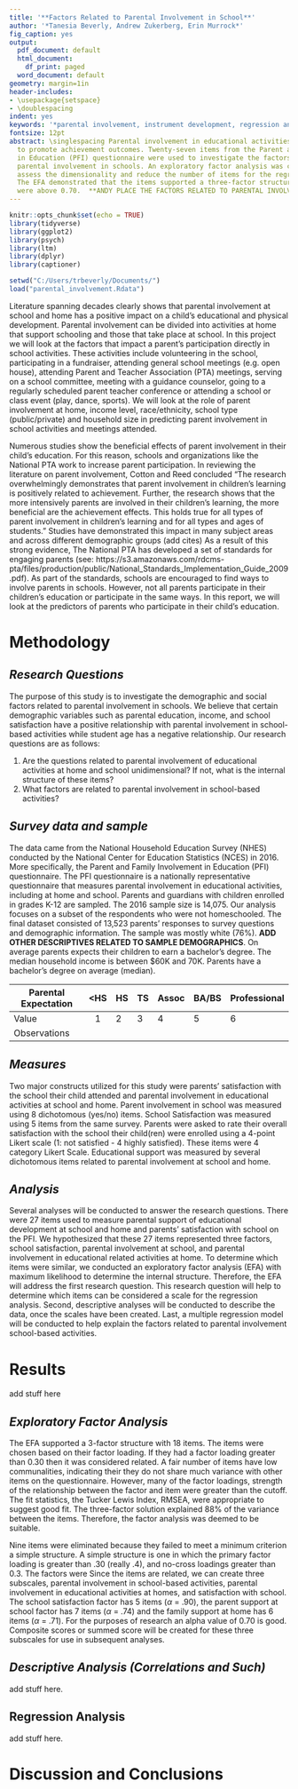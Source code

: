 ---
title: '**Factors Related to Parental Involvement in School**'
author: '*Tanesia Beverly, Andrew Zukerberg, Erin Murrock*'
fig_caption: yes
output:
  pdf_document: default
  html_document:
    df_print: paged
  word_document: default
geometry: margin=1in
header-includes:
- \usepackage{setspace}
- \doublespacing
indent: yes
keywords: '*parental involvement, instrument development, regression analysis*'
fontsize: 12pt
abstract: \singlespacing Parental involvement in educational activities is thought
  to promote achievement outcomes. Twenty-seven items from the Parent and Family Involvement
  in Education (PFI) questionnaire were used to investigate the factors related to
  parental involvement in schools. An exploratory factor analysis was conducted to
  assess the dimensionality and reduce the number of items for the regression model.
  The EFA demonstrated that the items supported a three-factor structure. The reliabilities
  were above 0.70.  **ANDY PLACE THE FACTORS RELATED TO PARENTAL INVOLVEMENT**.
---


```{r setup, include=FALSE}
knitr::opts_chunk$set(echo = TRUE)
library(tidyverse)
library(ggplot2)
library(psych)
library(ltm)
library(dplyr)
library(captioner)

setwd("C:/Users/trbeverly/Documents/")
load("parental_involvement.Rdata")
```
Literature spanning decades clearly shows that parental involvement at school and home has a positive impact on a child’s educational and physical development. Parental involvement can be divided into activities at home that support schooling and those that take place at school. In this project we will look at the factors that impact a parent’s participation directly in school activities. These activities include volunteering in the school, participating in a fundraiser, attending general school meetings (e.g. open house), attending Parent and Teacher Association (PTA) meetings, serving on a school committee, meeting with a guidance counselor, going to a regularly scheduled parent teacher conference or attending a school or class event (play, dance, sports). We will look at the role of parent involvement at home, income level, race/ethnicity, school type (public/private) and household size in predicting parent involvement in school activities and meetings attended.

Numerous studies show the beneficial effects of parent involvement in their child’s education. For this reason, schools and organizations like the National PTA work to increase parent participation.  In reviewing the literature on parent involvement, Cotton and Reed concluded “The research overwhelmingly demonstrates that parent involvement in children's learning is positively related to achievement. Further, the research shows that the more intensively parents are involved in their children's learning, the more beneficial are the achievement effects. This holds true for all types of parent involvement in children's learning and for all types and ages of students.” Studies have demonstrated this impact in many subject areas and across different demographic groups (add cites) As a result of this strong evidence, The National PTA has developed a set of standards for engaging parents (see: https://s3.amazonaws.com/rdcms-pta/files/production/public/National_Standards_Implementation_Guide_2009.pdf). As part of the standards, schools are encouraged to find ways to involve parents in schools.  However, not all parents participate in their children’s education or participate in the same ways. In this report, we will look at the predictors of parents who participate in their child’s education. 

# **Methodology**

## ***Research Questions***

The purpose of this study is to investigate the demographic and social factors related to parental involvement in schools. We believe that certain demographic variables such as parental education, income, and school satisfaction have a positive relationship with parental involvement in school-based activities while student age has a negative relationship. Our research questions are as follows:

1. Are the questions related to parental involvement of educational activities at home and school unidimensional? If not, what is the internal structure of these items?
2. What factors are related to parental involvement in school-based activities? 

## ***Survey data and sample***

The data came from the National Household Education Survey (NHES) conducted by the National Center for Education Statistics (NCES) in 2016. More specifically, the Parent and Family Involvement in Education (PFI) questionnaire. The PFI questionnaire is a nationally representative questionnaire that measures parental involvement in educational activities, including at home and school. Parents and guardians with children enrolled in grades K-12 are sampled. The 2016 sample size is 14,075. Our analysis focuses on a subset of the respondents who were not homeschooled. The final dataset consisted of 13,523 parents’ responses to survey questions and demographic information. The sample was mostly white (76%). **ADD OTHER DESCRIPTIVES RELATED TO SAMPLE DEMOGRAPHICS**. On average parents expects their children to earn a bachelor's degree. The median household income is between $60K and 70K. Parents have a bachelor's degree on average (median). 


|Parental Expectation  |  <HS | HS | TS | Assoc | BA/BS | Professional |
|----------------------|:----:|----|----|-------|-------|--------------|
|Value                 |   1  |  2 |  3 |   4   |   5   |       6      |
|Observations          |      |    |    |       |       |              |

## ***Measures***

Two major constructs utilized for this study were parents' satisfaction with the school their child attended and parental involvement in educational activities at school and home. Parent involvement in school was measured using 8 dichotomous (yes/no) items. School Satisfaction was measured using 5 items from the same survey. Parents were asked to rate their overall satisfaction with the school their child(ren) were enrolled using a 4-point Likert scale (1: not satisfied - 4 highly satisfied). These items were 4 category Likert Scale. Educational support was measured by several dichotomous items related to parental involvement at school and home.

## ***Analysis***

Several analyses will be conducted to answer the research questions. There were 27 items used to measure parental support of educational development at school and home and parents' satisfaction with school on the PFI. We hypothesized that these 27 items represented three factors, school satisfaction, parental involvement at school, and parental involvement in educational related activities at home. To determine which items were similar, we conducted an exploratory factor analysis (EFA) with maximum likelihood to determine the internal structure. Therefore, the EFA will address the first research question. This research question will help to determine which items can be considered a scale for the regression analysis. Second, descriptive analyses will be conducted to describe the data, once the scales have been created. Last, a multiple regression model will be conducted to help explain the factors related to parental involvement school-based activities. 

# **Results**

add stuff here

## ***Exploratory Factor Analysis***

The EFA supported a 3-factor structure with 18 items. The items were chosen based on their factor loading. If they had a factor loading greater than 0.30 then it was considered related. A fair number of items have low communalities, indicating their they do not share much variance with other items on the questionnaire. However, many of the factor loadings, strength of the relationship between the factor and item were greater than the cutoff. The fit statistics, the Tucker Lewis Index, RMSEA, were appropriate to suggest good fit. The three-factor solution explained 88% of the variance between the items. Therefore, the factor analysis was deemed to be suitable.

Nine items were eliminated because they failed to meet a minimum criterion a simple structure. A simple structure is one in which the primary factor loading is greater than .30 (really .4), and no-cross loadings greater than 0.3. The factors were Since the items are related, we can create three subscales, parental involvement in school-based activities, parental involvement in educational activities at homes, and satisfaction with school. The school satisfaction factor has 5 items ($\alpha$ = .90), the parent support at school factor has 7 items ($\alpha$ = .74) and the family support at home has 6 items ($\alpha$ = .71). For the purposes of research an alpha value of 0.70 is good. Composite scores or summed score will be created for these three subscales for use in subsequent analyses. 

## ***Descriptive Analysis (Correlations and Such)***
add stuff here.

## **Regression Analysis**
add stuff here. 

# **Discussion and Conclusions**